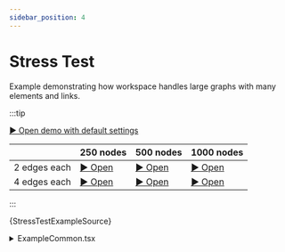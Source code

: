 ```yaml
---
sidebar_position: 4
---
```


# Stress Test

Example demonstrating how workspace handles large graphs with many elements and links.

:::tip

[▶︎ Open demo with default settings](/live-demo/stress-test)

|              | 250 nodes | 500 nodes | 1000 nodes |
|--------------|-----------|-----------|------------|
| 2 edges each | [▶︎ Open](/live-demo/stress-test?node-count=250&edges-per-node=2) | [▶︎ Open](/live-demo/stress-test?node-count=500&edges-per-node=2) | [▶︎ Open](/live-demo/stress-test?node-count=1000&edges-per-node=2) |
| 4 edges each | [▶︎ Open](/live-demo/stress-test?node-count=250&edges-per-node=4) | [▶︎ Open](/live-demo/stress-test?node-count=500&edges-per-node=4) | [▶︎ Open](/live-demo/stress-test?node-count=1000&edges-per-node=4) |

:::


<CodeBlock language="tsx"
  title="/src/examples/ReactodiaStressTest.tsx"
  showLineNumbers>
  {StressTestExampleSource}
</CodeBlock>

<details>
  <summary>ExampleCommon.tsx</summary>
  <CodeBlock language="tsx"
    title="/src/examples/ExampleCommon.tsx"
    showLineNumbers>
    {ExampleCommonSource}
  </CodeBlock>
</details>
